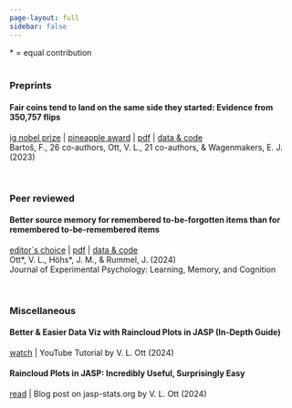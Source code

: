 ```yaml
---
page-layout: full
sidebar: false
---
```

\* = equal contribution
<br>
<br>

### Preprints

#### Fair coins tend to land on the same side they started: Evidence from 350,757 flips
[ig nobel prize](https://improbable.com/ig/winners/#ig2024){.text-success target="_blank"} | 
[pineapple award](https://www.bayesianspectacles.org/coin-tossing-paper-wins-chinese-ignobel-pineapple-award/){.text-success target="_blank"} | 
[pdf](https://arxiv.org/pdf/2310.04153){target="_blank"} | 
[data & code](https://osf.io/pxu6r/){target="_blank"}  
Bartoš, F., 26 co-authors, Ott, V. L., 21 co-authors, & Wagenmakers, E. J. (2023)

<br>

### Peer reviewed

#### Better source memory for remembered to-be-forgotten items than for remembered to-be-remembered items
[editor´s choice](https://www.apa.org/news/editors-choice){.text-success target="_blank"} | 
[pdf](https://osf.io/v7wp2){target="_blank"} | 
[data & code](https://osf.io/mg8ed/){target="_blank"}  
Ott\*, V. L., Höhs\*, J. M., & Rummel, J. (2024)  
Journal of Experimental Psychology: Learning, Memory, and Cognition

<br>

### Miscellaneous

#### Better & Easier Data Viz with Raincloud Plots in JASP (In-Depth Guide)  
[watch](https://www.youtube.com/watch?v=AAdXUAl_w6E){target="_blank"} | YouTube Tutorial by V. L. Ott (2024)

#### Raincloud Plots in JASP: Incredibly Useful, Surprisingly Easy  
[read](https://jasp-stats.org/2024/07/26/raincloud-plots-in-jasp-incredibly-useful-surprisingly-easy/){target="_blank"} |
Blog post on jasp-stats.org by V. L. Ott (2024)